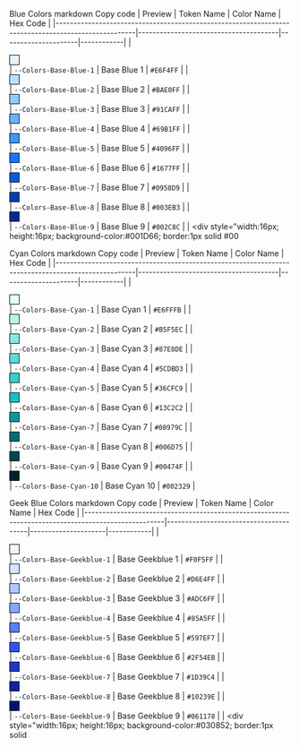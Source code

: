 Blue Colors
markdown
Copy code
| Preview                                                                                             | Token Name                            | Color Name          | Hex Code   |
|----------------------------------------------------------------------------------------------------|---------------------------------------|---------------------|------------|
| <div style="width:16px; height:16px; background-color:#E6F4FF; border:1px solid #000;"></div>       | `--Colors-Base-Blue-1`                | Base Blue 1         | `#E6F4FF`  |
| <div style="width:16px; height:16px; background-color:#BAE0FF; border:1px solid #000;"></div>       | `--Colors-Base-Blue-2`                | Base Blue 2         | `#BAE0FF`  |
| <div style="width:16px; height:16px; background-color:#91CAFF; border:1px solid #000;"></div>       | `--Colors-Base-Blue-3`                | Base Blue 3         | `#91CAFF`  |
| <div style="width:16px; height:16px; background-color:#69B1FF; border:1px solid #000;"></div>       | `--Colors-Base-Blue-4`                | Base Blue 4         | `#69B1FF`  |
| <div style="width:16px; height:16px; background-color:#4096FF; border:1px solid #000;"></div>       | `--Colors-Base-Blue-5`                | Base Blue 5         | `#4096FF`  |
| <div style="width:16px; height:16px; background-color:#1677FF; border:1px solid #000;"></div>       | `--Colors-Base-Blue-6`                | Base Blue 6         | `#1677FF`  |
| <div style="width:16px; height:16px; background-color:#0958D9; border:1px solid #000;"></div>       | `--Colors-Base-Blue-7`                | Base Blue 7         | `#0958D9`  |
| <div style="width:16px; height:16px; background-color:#003EB3; border:1px solid #000;"></div>       | `--Colors-Base-Blue-8`                | Base Blue 8         | `#003EB3`  |
| <div style="width:16px; height:16px; background-color:#002C8C; border:1px solid #000;"></div>       | `--Colors-Base-Blue-9`                | Base Blue 9         | `#002C8C`  |
| <div style="width:16px; height:16px; background-color:#001D66; border:1px solid #00


Cyan Colors
markdown
Copy code
| Preview                                                                                             | Token Name                            | Color Name          | Hex Code   |
|----------------------------------------------------------------------------------------------------|---------------------------------------|---------------------|------------|
| <div style="width:16px; height:16px; background-color:#E6FFFB; border:1px solid #000;"></div>       | `--Colors-Base-Cyan-1`                | Base Cyan 1         | `#E6FFFB`  |
| <div style="width:16px; height:16px; background-color:#B5F5EC; border:1px solid #000;"></div>       | `--Colors-Base-Cyan-2`                | Base Cyan 2         | `#B5F5EC`  |
| <div style="width:16px; height:16px; background-color:#87E8DE; border:1px solid #000;"></div>       | `--Colors-Base-Cyan-3`                | Base Cyan 3         | `#87E8DE`  |
| <div style="width:16px; height:16px; background-color:#5CDBD3; border:1px solid #000;"></div>       | `--Colors-Base-Cyan-4`                | Base Cyan 4         | `#5CDBD3`  |
| <div style="width:16px; height:16px; background-color:#36CFC9; border:1px solid #000;"></div>       | `--Colors-Base-Cyan-5`                | Base Cyan 5         | `#36CFC9`  |
| <div style="width:16px; height:16px; background-color:#13C2C2; border:1px solid #000;"></div>       | `--Colors-Base-Cyan-6`                | Base Cyan 6         | `#13C2C2`  |
| <div style="width:16px; height:16px; background-color:#08979C; border:1px solid #000;"></div>       | `--Colors-Base-Cyan-7`                | Base Cyan 7         | `#08979C`  |
| <div style="width:16px; height:16px; background-color:#006D75; border:1px solid #000;"></div>       | `--Colors-Base-Cyan-8`                | Base Cyan 8         | `#006D75`  |
| <div style="width:16px; height:16px; background-color:#00474F; border:1px solid #000;"></div>       | `--Colors-Base-Cyan-9`                | Base Cyan 9         | `#00474F`  |
| <div style="width:16px; height:16px; background-color:#002329; border:1px solid #000;"></div>       | `--Colors-Base-Cyan-10`               | Base Cyan 10        | `#002329`  |

Geek Blue Colors
markdown
Copy code
| Preview                                                                                             | Token Name                            | Color Name          | Hex Code   |
|----------------------------------------------------------------------------------------------------|---------------------------------------|---------------------|------------|
| <div style="width:16px; height:16px; background-color:#F0F5FF; border:1px solid #000;"></div>       | `--Colors-Base-Geekblue-1`            | Base Geekblue 1     | `#F0F5FF`  |
| <div style="width:16px; height:16px; background-color:#D6E4FF; border:1px solid #000;"></div>       | `--Colors-Base-Geekblue-2`            | Base Geekblue 2     | `#D6E4FF`  |
| <div style="width:16px; height:16px; background-color:#ADC6FF; border:1px solid #000;"></div>       | `--Colors-Base-Geekblue-3`            | Base Geekblue 3     | `#ADC6FF`  |
| <div style="width:16px; height:16px; background-color:#85A5FF; border:1px solid #000;"></div>       | `--Colors-Base-Geekblue-4`            | Base Geekblue 4     | `#85A5FF`  |
| <div style="width:16px; height:16px; background-color:#597EF7; border:1px solid #000;"></div>       | `--Colors-Base-Geekblue-5`            | Base Geekblue 5     | `#597EF7`  |
| <div style="width:16px; height:16px; background-color:#2F54EB; border:1px solid #000;"></div>       | `--Colors-Base-Geekblue-6`            | Base Geekblue 6     | `#2F54EB`  |
| <div style="width:16px; height:16px; background-color:#1D39C4; border:1px solid #000;"></div>       | `--Colors-Base-Geekblue-7`            | Base Geekblue 7     | `#1D39C4`  |
| <div style="width:16px; height:16px; background-color:#10239E; border:1px solid #000;"></div>       | `--Colors-Base-Geekblue-8`            | Base Geekblue 8     | `#10239E`  |
| <div style="width:16px; height:16px; background-color:#061178; border:1px solid #000;"></div>       | `--Colors-Base-Geekblue-9`            | Base Geekblue 9     | `#061178`  |
| <div style="width:16px; height:16px; background-color:#030852; border:1px solid 
